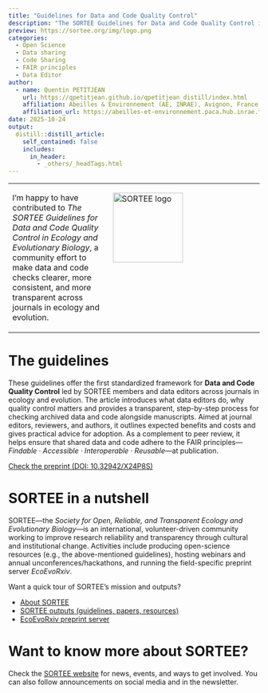 ```yaml
---
title: "Guidelines for Data and Code Quality Control"
description: "The SORTEE Guidelines for Data and Code Quality Control in Ecology and Evolutionary Biology"
preview: https://sortee.org/img/logo.png
categories:
  - Open Science
  - Data sharing
  - Code Sharing
  - FAIR principles
  - Data Editor
author:
  - name: Quentin PETITJEAN
    url: https://qpetitjean.github.io/qpetitjean_distill/index.html
    affiliation: Abeilles & Environnement (AE, INRAE), Avignon, France.
    affiliation_url: https://abeilles-et-environnement.paca.hub.inrae.fr/
date: 2025-10-24
output:
  distill::distill_article:
    self_contained: false
    includes:
      in_header:
        - _others/_headTags.html    
---
```


<table style="border: none; width=100%;">
  <tr>
    <td style="width: 40%; vertical-align: top;">
<p class="plain-text">
I'm happy to have contributed to <em>The SORTEE Guidelines for Data and Code Quality Control in Ecology and Evolutionary Biology</em>, a community effort to make data and code checks clearer, more consistent, and more transparent across journals in ecology and evolution.</p>
</td>
    <td style="width: 60%; vertical-align: top;">
<a title="SORTEE" href='https://sortee.org/'>
<div id="container" >
  <img src="https://sortee.org/img/logo.png" alt="SORTEE logo" style=" height: 140px; left: 00px; top: 00px;"/>
</div></a>
</td>
  </tr>
</table>

# The guidelines 
<p class="plain-text">
These guidelines offer the first standardized framework for <strong>Data and Code Quality Control</strong> led by SORTEE members and data editors across journals in ecology and evolution. The article introduces what data editors do, why quality control matters and provides a transparent, step-by-step process for checking archived data and code alongside manuscripts. Aimed at journal editors, reviewers, and authors, it outlines expected benefits and costs and gives practical advice for adoption. As a complement to peer review, it helps ensure that shared data and code adhere to the FAIR principles—<em>Findable · Accessible · Interoperable · Reusable</em>—at publication.
</p>

<p class="plain-text">
<a href="https://doi.org/10.32942/X24P8S">Check the preprint (DOI: 10.32942/X24P8S)</a>
</p>

# SORTEE in a nutshell
<p class="plain-text">
SORTEE—the <em>Society for Open, Reliable, and Transparent Ecology and Evolutionary Biology</em>—is an international, volunteer-driven community working to improve research reliability and transparency through cultural and institutional change. Activities include producing open-science resources (e.g., the above-mentioned guidelines), hosting webinars and annual unconferences/hackathons, and running the field-specific preprint server <em>EcoEvoRxiv</em>.
</p>

<p class="plain-text">
Want a quick tour of SORTEE’s mission and outputs?
</p>

<ul>
  <li><a href="https://sortee.org/about/">About SORTEE</a></li>
  <li><a href="https://sortee.org/outputs/">SORTEE outputs (guidelines, papers, resources)</a></li>
  <li><a href="https://ecoevorxiv.org/">EcoEvoRxiv preprint server</a></li>
</ul>

# Want to know more about SORTEE?
<p class="plain-text">
Check the <a href='https://sortee.org/'>SORTEE website</a> for news, events, and ways to get involved. You can also follow announcements on social media and in the newsletter.
</p>